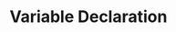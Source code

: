 ---
id: "q_php_easy_003"
questionType: "MULTIPLE_CHOICE"
title: "Variable Declaration"
description: "How do you declare a variable in PHP?"
difficulty: "EASY"
category: "PHP"
options:
  - "var name = 'John';"
  - "$name = 'John';"
  - "name := 'John';"
  - "let name = 'John';"
correctAnswer: 1
---